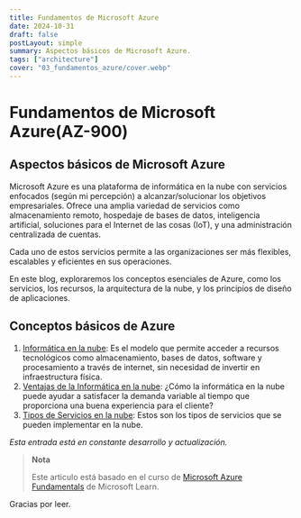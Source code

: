 ---
title: Fundamentos de Microsoft Azure
date: 2024-10-31
draft: false
postLayout: simple
summary: Aspectos básicos de Microsoft Azure.
tags: ["architecture"]
cover: "03_fundamentos_azure/cover.webp"
---

# Fundamentos de Microsoft Azure(AZ-900)

## Aspectos básicos de Microsoft Azure

Microsoft Azure es una plataforma de informática en la nube con servicios enfocados (según mi percepción) a alcanzar/solucionar los objetivos empresariales. Ofrece una amplia variedad de servicios como almacenamiento remoto, hospedaje de bases de datos, inteligencia artificial, soluciones para el Internet de las cosas (IoT), y una administración centralizada de cuentas.

Cada uno de estos servicios permite a las organizaciones ser más flexibles, escalables y eficientes en sus operaciones.

En este blog, exploraremos los conceptos esenciales de Azure, como los servicios, los recursos, la arquitectura de la nube, y los principios de diseño de aplicaciones.

## Conceptos básicos de Azure

1. [Informática en la nube](./informatica_nube): Es el modelo que permite acceder a recursos tecnológicos como almacenamiento, bases de datos, software y procesamiento a través de internet, sin necesidad de invertir en infraestructura física.
2. [Ventajas de la Informática en la nube](./ventajas_nube): ¿Cómo la informática en la nube puede ayudar a satisfacer la demanda variable al tiempo que proporciona una buena experiencia para el cliente?
3. [Tipos de Servicios en la nube](./tipo_servicio_nube): Estos son los tipos de servicios que se pueden implementar en la nube.

_Esta entrada está en constante desarrollo y actualización._

> **Nota**
>
> Este articulo está basado en el curso de [Microsoft Azure Fundamentals](https://docs.microsoft.com/learn/paths/azure-fundamentals/) de Microsoft Learn.

Gracias por leer.
